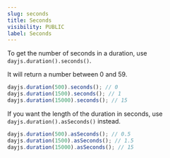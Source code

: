 ```yaml
---
slug: seconds
title: Seconds
visibility: PUBLIC
label: Seconds
---
```


To get the number of seconds in a duration, use `dayjs.duration().seconds()`.

It will return a number between 0 and 59.

```javascript
dayjs.duration(500).seconds(); // 0
dayjs.duration(1500).seconds(); // 1
dayjs.duration(15000).seconds(); // 15
```

If you want the length of the duration in seconds, use `dayjs.duration().asSeconds()` instead.

```javascript
dayjs.duration(500).asSeconds(); // 0.5
dayjs.duration(1500).asSeconds(); // 1.5
dayjs.duration(15000).asSeconds(); // 15
```